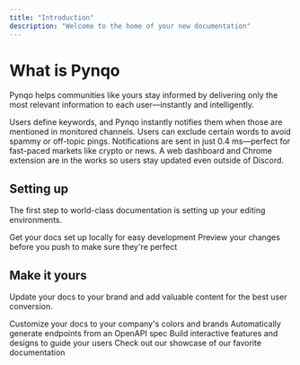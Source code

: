 ```yaml
---
title: "Introduction"
description: "Welcome to the home of your new documentation"
---
```


# What is Pynqo

Pynqo helps communities like yours stay informed by delivering only the most relevant information to each user—instantly and intelligently.

<CardGroup cols={2}>
  <Card title="Real-Time Keyword Alerts" icon="bell" href="https://pynqo.com">
    Users define keywords, and Pynqo instantly notifies them when those are mentioned in monitored channels.
  </Card>
  <Card title="Exclude Irrelevant Terms" icon="filter" href="https://pynqo.com">
    Users can exclude certain words to avoid spammy or off-topic pings.
  </Card>
</CardGroup>

<CardGroup cols={2}>
  <Card title="Blazing Fast Delivery" icon="rocket" href="https://pynqo.com">
    Notifications are sent in just 0.4 ms—perfect for fast-paced markets like crypto or news.
  </Card>
  <Card title="Cross-Platform Expansion" icon="desktop" href="https://pynqo.com">
    A web dashboard and Chrome extension are in the works so users stay updated even outside of Discord.
  </Card>
</CardGroup>

## Setting up

The first step to world-class documentation is setting up your editing environments.

<CardGroup cols={2}>
  <Card title="Edit Your Docs" icon="pen-to-square" href="https://mintlify.com/docs/quickstart">
    Get your docs set up locally for easy development
  </Card>
  <Card title="Preview Changes" icon="image" href="https://mintlify.com/docs/development">
    Preview your changes before you push to make sure they're perfect
  </Card>
</CardGroup>

## Make it yours

Update your docs to your brand and add valuable content for the best user conversion.

<CardGroup cols={2}>
  <Card title="Customize Style" icon="palette" href="https://mintlify.com/docs/settings/global">
    Customize your docs to your company's colors and brands
  </Card>
  <Card title="Reference APIs" icon="code" href="https://mintlify.com/docs/api-playground/openapi">
    Automatically generate endpoints from an OpenAPI spec
  </Card>
  <Card title="Add Components" icon="screwdriver-wrench" href="https://mintlify.com/docs/content/components/accordions">
    Build interactive features and designs to guide your users
  </Card>
  <Card title="Get Inspiration" icon="stars" href="https://mintlify.com/customers">
    Check out our showcase of our favorite documentation
  </Card>
</CardGroup>